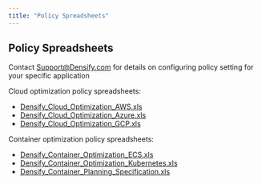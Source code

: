 ```yaml
---
title: "Policy Spreadsheets"
---
```


## Policy Spreadsheets

Contact [Support@Densify.com](mailto:Support@Densify.com) for details on configuring policy setting for your specific application

Cloud optimization policy spreadsheets:

* [Densify\_Cloud\_Optimization\_AWS.xls](/images/docs/WebHelp_Densify_Cloud/Content/Resources/Spreadsheets/Densify_Transform_Cloud_Optimization_AWS.xls)
* [Densify\_Cloud\_Optimization\_Azure.xls](/images/docs/WebHelp_Densify_Cloud/Content/Resources/Spreadsheets/Densify_Transform_Cloud_Optimization_Azure.xls)
* [Densify\_Cloud\_Optimization\_GCP.xls](/images/docs/WebHelp_Densify_Cloud/Content/Resources/Spreadsheets/Densify_Transform_Cloud_Optimization_GCP.xls)

Container optimization policy spreadsheets:

* [Densify\_Container\_Optimization\_ECS.xls](/images/docs/WebHelp_Densify_Cloud/Content/Resources/Spreadsheets/Densify_Transform_Container_Optimization_ECS.xls)
* [Densify\_Container\_Optimization\_Kubernetes.xls](/images/docs/WebHelp_Densify_Cloud/Content/Resources/Spreadsheets/Densify_Transform_Container_Optimization_Kubernetes.xls)
* [Densify\_Container\_Planning\_Specification.xls](/images/docs/WebHelp_Densify_Cloud/Content/Resources/Spreadsheets/Densify_Transform_CTP_Specification.xls)
